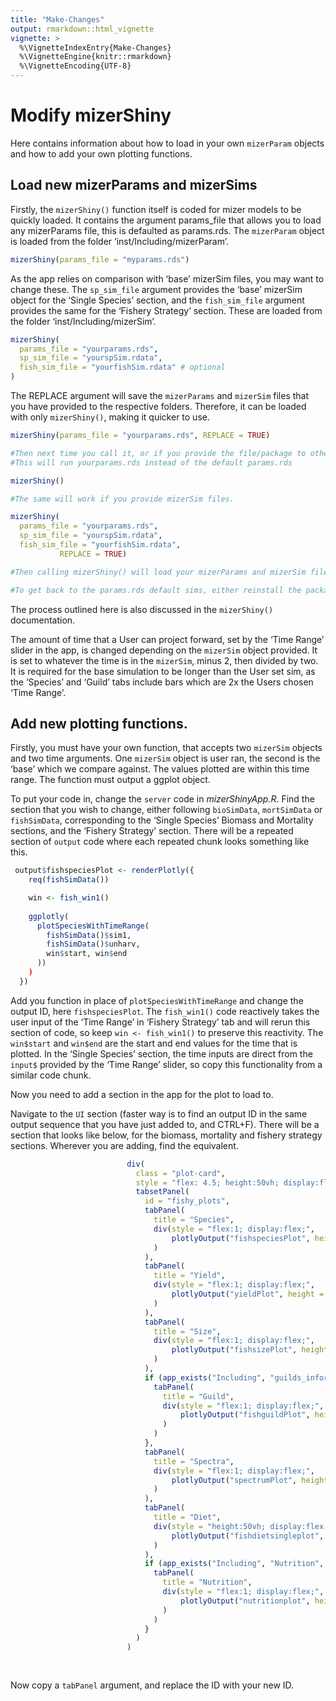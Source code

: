 ```yaml
---
title: "Make-Changes"
output: rmarkdown::html_vignette
vignette: >
  %\VignetteIndexEntry{Make-Changes}
  %\VignetteEngine{knitr::rmarkdown}
  %\VignetteEncoding{UTF-8}
---
```


# Modify mizerShiny

Here contains information about how to load in your own `mizerParam` objects and how to add your own plotting functions. 

## Load new mizerParams and mizerSims

Firstly, the `mizerShiny()` function itself is coded for mizer models to be quickly loaded. It contains the argument params_file that allows you to load any mizerParams file, this is defaulted as params.rds. The `mizerParam` object is loaded from the folder 'inst/Including/mizerParam'.

```r

mizerShiny(params_file = "myparams.rds")

```

As the app relies on comparison with 'base' mizerSim files, you may want to change these. The `sp_sim_file` argument provides the 'base' mizerSim object for the 'Single Species' section, and the `fish_sim_file` argument provides the same for the 'Fishery Strategy' section. These are loaded from the folder 'inst/Including/mizerSim'. 

```r

mizerShiny(
  params_file = "yourparams.rds",
  sp_sim_file = "yourspSim.rdata",
  fish_sim_file = "yourfishSim.rdata" # optional
)

```

The REPLACE argument will save the `mizerParams` and `mizerSim` files that you have provided to the respective folders. Therefore, it can be loaded with only `mizerShiny()`, making it quicker to use.

```r

mizerShiny(params_file = "yourparams.rds", REPLACE = TRUE)

#Then next time you call it, or if you provide the file/package to others
#This will run yourparams.rds instead of the default params.rds

mizerShiny()

#The same will work if you provide mizerSim files.

mizerShiny(
  params_file = "yourparams.rds",
  sp_sim_file = "yourspSim.rdata",
  fish_sim_file = "yourfishSim.rdata",
           REPLACE = TRUE)

#Then calling mizerShiny() will load your mizerParams and mizerSim files

#To get back to the params.rds default sims, either reinstall the package or repeat the process with the mizerParams and mizerSim files located in inst/Including/mizerParam and inst/Including/mizerSim, respectively.

```

The process outlined here is also discussed in the `mizerShiny()` documentation. 

The amount of time that a User can project forward, set by the 'Time Range' slider in the app, is changed depending on the `mizerSim` object provided. It is set to whatever the time is in the `mizerSim`, minus 2, then divided by two. It is required for the base simulation to be longer than the User set sim, as the 'Species' and 'Guild' tabs include bars which are 2x the Users chosen 'Time Range'. 

## Add new plotting functions.

Firstly, you must have your own function, that accepts two `mizerSim` objects and two time arguments. One `mizerSim` object is user ran, the second is the 'base' which we compare against. The values plotted are within this time range. The function must output a ggplot object. 

To put your code in, change the `server` code in *mizerShinyApp.R*. Find the section that you wish to change, either following `bioSimData`, `mortSimData` or `fishSimData`, corresponding to the 'Single Species' Biomass and Mortality sections, and the 'Fishery Strategy' section. There will be a repeated section of `output` code where each repeated chunk looks something like this.

```r
 output$fishspeciesPlot <- renderPlotly({
    req(fishSimData())

    win <- fish_win1()
   
    ggplotly(
      plotSpeciesWithTimeRange(
        fishSimData()$sim1,
        fishSimData()$unharv,
        win$start, win$end
      ))
    )
  })
```

Add you function in place of `plotSpeciesWithTimeRange` and change the output ID, here `fishspeciesPlot`. The `fish_win1()` code reactively takes the user input of the 'Time Range' in 'Fishery Strategy' tab and will rerun this section of code, so keep `win <- fish_win1()` to preserve this reactivity. The `win$start` and `win$end` are the start and end values for the time that is plotted. In the 'Single Species' section, the time inputs are direct from the `input$` provided by the 'Time Range' slider, so copy this functionality from a similar code chunk.

Now you need to add a section in the app for the plot to load to.

Navigate to the `UI` section (faster way is to find an output ID in the same output sequence that you have just added to, and CTRL+F). There will be a section that looks like below, for the biomass, mortality and fishery strategy sections. Wherever you are adding, find the equivalent.

```r



                          div(
                            class = "plot-card",
                            style = "flex: 4.5; height:50vh; display:flex; flex-direction:column; overflow: hidden; margin-top: -0.5rem",
                            tabsetPanel(
                              id = "fishy_plots",
                              tabPanel(
                                title = "Species",
                                div(style = "flex:1; display:flex;",
                                    plotlyOutput("fishspeciesPlot", height = "100%", width = "100%")
                                )
                              ),
                              tabPanel(
                                title = "Yield",
                                div(style = "flex:1; display:flex;",
                                    plotlyOutput("yieldPlot", height = "100%", width = "100%")
                                )
                              ),
                              tabPanel(
                                title = "Size",
                                div(style = "flex:1; display:flex;",
                                    plotlyOutput("fishsizePlot", height = "100%", width = "100%")
                                )
                              ),
                              if (app_exists("Including", "guilds_information", "checkGuilds", "guildparams_preprocessed.Rdata")) {
                                tabPanel(
                                  title = "Guild",
                                  div(style = "flex:1; display:flex;",
                                      plotlyOutput("fishguildPlot", height = "100%", width = "100%")
                                  )
                                )
                              },
                              tabPanel(
                                title = "Spectra",
                                div(style = "flex:1; display:flex;",
                                    plotlyOutput("spectrumPlot", height = "100%", width = "100%")
                                )
                              ),
                              tabPanel(
                                title = "Diet",
                                div(style = "height:50vh; display:flex;",
                                    plotlyOutput("fishdietsingleplot", height = "100%", width = "100%")
                                )
                              ),
                              if (app_exists("Including", "Nutrition", "checkNutrition", "nutrition.csv")) {
                                tabPanel(
                                  title = "Nutrition",
                                  div(style = "flex:1; display:flex;",
                                      plotlyOutput("nutritionplot", height = "100%", width = "100%")
                                  )
                                )
                              }
                            )
                          )
                        
                              

```

Now copy a `tabPanel` argument, and replace the ID with your new ID.
